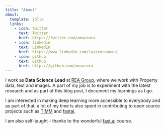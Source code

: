 ```yaml
---
title: "About"
about:
  template: jolla
  links:
    - icon: twitter
      text: Twitter
      href: https://twitter.com/amaarora
    - icon: linkedin
      text: LinkedIn
      href: https://www.linkedin.com/in/aroraaman/
    - icon: github
      text: Github
      href: https://github.com/amaarora
---
```


I work as **Data Science Lead** at [REA Group](https://www.rea-group.com/), where we work with Property data, text and images. A part of my job is to experiment with the latest research and as part of this blog post, I document my learnings as I go.

I am interested in making deep learning more accessible to everybody and as part of that, a lot of my time is also spent in contributing to open source projects such as [TIMM](https://github.com/rwightman/pytorch-image-models/) and [fastai](https://github.com/fastai/).

I am also self-taught - thanks to the wonderful [fast.ai](https://course.fast.ai/) course.